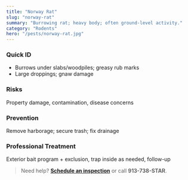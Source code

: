 ```yaml
---
title: "Norway Rat"
slug: "norway-rat"
summary: "Burrowing rat; heavy body; often ground-level activity."
category: "Rodents"
hero: "/pests/norway-rat.jpg"
---
```


### Quick ID
- Burrows under slabs/woodpiles; greasy rub marks
- Large droppings; gnaw damage

### Risks
Property damage, contamination, disease concerns

### Prevention
Remove harborage; secure trash; fix drainage

### Professional Treatment
Exterior bait program + exclusion, trap inside as needed, follow-up

> Need help? [**Schedule an inspection**](/schedule) or call **913-738-STAR**.

